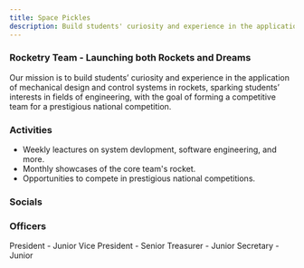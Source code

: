 ```yaml
---
title: Space Pickles
description: Build students' curiosity and experience in the application of mechanical design and control systems in rockets.
---
```


### Rocketry Team - Launching both Rockets and Dreams


<Card title="Mission" icon="rocket"> 
    Our mission is to build students’ curiosity and experience in the application of mechanical design and control systems in rockets, sparking students’ interests in fields of engineering, with the goal of forming a competitive team for a prestigious national competition.
</Card>

### Activities

- Weekly leactures on system devlopment, software engineering, and more.
- Monthly showcases of the core team's rocket.
- Opportunities to compete in prestigious national competitions.

### Socials

<CardGrid>
    <LinkCard
        title="Discord"
        href="https://discord.gg/Um8WjsgHKj"
    />
</CardGrid>

### Officers

<CardGrid>
    <Card title="Nikhil Sinha">
        President - Junior
    </Card>
    <Card title="Patrick Chou">
        Vice President - Senior
    </Card>
     <Card title="Joseph Ethan Samuel">
        Treasurer - Junior
    </Card>
    <Card title="Avish Zindal">
        Secretary - Junior
    </Card>
</CardGrid>